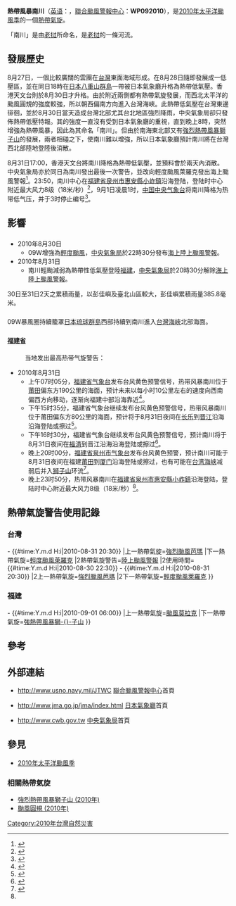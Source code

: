 {{prose|time=2018-01-08T02:48:16+00:00}}
{{NoteTA
|G1=TyphoonNew
|G2=Weather
|G3=CWBTyphoonOld
|T=zh-hans:热带风暴南川 (2010年);zh-hant:熱帶風暴南川 (2010年);zh-hk:熱帶風暴南川 (2010年);zh-tw:輕度颱風南修 (2010年);zh-mo:熱帶風暴南川 (2010年);
|2=zh-hans:热带风暴南川;zh-hant:熱帶風暴南川;zh-hk:熱帶風暴南川;zh-tw:輕度颱風南修;zh-mo:熱帶風暴南川;
|skin=typhoon
}}
{{颱風基礎資訊
|颱風名稱               = 熱帶風暴南川
|外文名稱               = Tropical Storm Namtheun
|外文語言               = 英文
|代表圖像               = Tropical Storm Namtheun 2010-08-31 0230Z.jpg
|代表圖像名稱           = 8月31日的熱帶風暴南川
|形成日期               = 2010年8月28日
|消散日期               = 2010年9月1日
|十分鐘平均風速JMA      = 35|JMA=knot
|十分鐘平均風速CWB      = 18|CWB=m/s
|十分鐘平均風速KMA      = 20|KMA=m/s
|十分鐘平均風速HKO      = 65
|二分鐘平均風速         = 18|NMC=m/s
|一分鐘平均風速         = 40|SSHS=knot
|瞬間最大陣風           = 95
|最低氣壓               = 996
|財產損失               = 
|死傷人數               = 
|影響地區               = {{JPN}}<br>{{TWN}}<br>{{CHNML}}
|備註                   = 
|颱風路徑圖             = Namtheun 2010 track.png
|風季年份               = 2010
|風季位置               = 太平洋
}}
'''熱帶風暴南川'''（[[英语|英语]]：'''{{lang|en|Tropical Storm Namtheun}}'''，[[聯合颱風警報中心|聯合颱風警報中心]]：'''WP092010'''），是[[2010年太平洋颱風季|2010年太平洋颱風季]]的一個[[熱帶氣旋|熱帶氣旋]]。

「南川」是由[[老挝|老挝]]所命名，是[[老挝|老挝]]的一條河流。

== 發展歷史 ==

{{Note24hUTC+8}}
8月27日，一個比較廣闊的雲團在[[台灣|台灣]]東面海域形成。在8月28日隨即發展成一低壓區，並在同日18時在[[日本|日本]][[八重山群島|八重山群島]]一帶被日本氣象廳升格為熱帶低氣壓。香港天文台則於8月30日才升格。由於附近兩側都有熱帶氣旋發展，而西北太平洋的颱風圓規的強度較強，所以朝西偏南方向進入台灣海峽。此熱帶低氣壓在台灣東邊徘徊，並於8月30日當天造成台灣北部尤其台北地區強烈降雨，中央氣象局卻只發佈熱帶低壓特報。其的強度一直沒有受到日本氣象廳的重視，直到晚上8時，突然增強為熱帶風暴，因此為其命名「南川」。但由於南海東北部又有[[強烈熱帶風暴獅子山_(2010年)|強烈熱帶風暴獅子山]]的發展，兩者相碰之下，使南川難以增強，所以日本氣象廳預計南川將在台灣西北部陸地登陸後消散。

8月31日17:00，香港天文台將南川降格為熱帶低氣壓，並預料會於兩天內消散。中央氣象局亦於同日為南川發出最後一次警告，並改向輕度颱風萊羅克發出海上颱風警報<ref name="tw_final">{{Cite web |url=http://www.cwb.gov.tw/V6/warning/Data/I10NEW.jpg |title=存档副本 |access-date=2010-08-31 |archive-date=2010-10-10 |archive-url=https://web.archive.org/web/20101010043421/http://cwb.gov.tw/V6/warning/Data/I10NEW.jpg |dead-url=no }}</ref>。23:50，南川中心在[[福建省|福建省]][[泉州市|泉州市]][[惠安縣|惠安縣]][[小岞鎮|小岞鎮]]沿海登陆，登陆时中心附近最大风力8级（18米/秒）<ref name=huian>{{Cite web |url=http://www.weather.com.cn/news/967815.shtml |title=“南川”31日23时50分在福建省惠安县沿海登陆 |access-date=2010-08-31 |archive-date=2010-09-04 |archive-url=https://web.archive.org/web/20100904034546/http://www.weather.com.cn/news/967815.shtml |dead-url=no }}</ref>，9月1日凌晨1时，[[中国|中国]][[中央气象台|中央气象台]]将南川降格为热带低气压，并于3时停止编号<ref name=fujian>{{Cite web |url=http://www.weather.com.cn/alarm/zhyj/09/968770.shtml |title=福建省气象台发布台风黄色预警 |access-date=2010-09-01 |archive-date=2014-09-13 |archive-url=https://web.archive.org/web/20140913102131/http://www.weather.com.cn/alarm/zhyj/09/968770.shtml |dead-url=no }}</ref>。

==影響==
==={{ROC}}===
*2010年8月30日
**09W增強為[[輕度颱風|輕度颱風]]，[[中央氣象局|中央氣象局]]於22時30分發布[[海上陸上颱風警報|海上陸上颱風警報]]。
*2010年8月31日
**南川輕颱減弱為熱帶性低氣壓登陸[[福建|福建]]，[[中央氣象局|中央氣象局]]於20時30分解除[[海上陸上颱風警報|海上陸上颱風警報]]。

30日至31日2天之累積雨量，以彭佳嶼及臺北山區較大，彭佳嶼累積雨量385.8毫米。

==={{JPN}}===
09W暴風圈持續籠罩[[日本|日本]][[琉球群島|琉球群島]]西部持續到南川進入[[台灣海峽|台灣海峽]]北部海面。

==={{CHNML}}===
====[[福建省|福建省]]====
:当地发出最高热带气旋警告：{{CNTY|2}}
*2010年8月31日
**上午07时05分，[[福建省气象台|福建省气象台]]发布台风黄色预警信号，热带风暴南川位于[[莆田|莆田]]偏东方190公里的海面，预计未来以每小时10公里左右的速度向西南偏西方向移动，逐渐向福建中部沿海靠近<ref>{{Cite web |url=http://www.weather.com.cn/alarm/zhyj/08/962364.shtml |title=福建省气象台发布台风黄色预警 |access-date=2010-08-31 |archive-date=2010-09-01 |archive-url=https://web.archive.org/web/20100901125114/http://www.weather.com.cn/alarm/zhyj/08/962364.shtml |dead-url=no }}</ref>。
**下午15时35分，福建省气象台继续发布台风黄色预警信号，热带风暴南川位于莆田偏东方80公里的海面，预计将于8月31日夜间在[[长乐|长乐]]到[[晋江|晋江]]沿海沿海登陆或擦过<ref>{{Cite web |url=http://www.weather.com.cn/alarm/zhyj/08/965804.shtml |title=福建省气象台发布台风黄色预警 |access-date=2010-08-31 |archive-date=2019-06-12 |archive-url=https://web.archive.org/web/20190612175915/http://www.weather.com.cn/alarm/zhyj/08/965804.shtml |dead-url=no }}</ref>。
**下午16时30分，福建省气象台继续发布台风黄色预警信号，预计南川将于8月31日夜间在[[福清|福清]]到晋江沿海沿海登陆或擦过<ref>{{Cite web |url=http://www.weather.com.cn/alarm/zhyj/08/966001.shtml |title=福建省气象台发布台风黄色预警 |access-date=2010-08-31 |archive-date=2019-06-08 |archive-url=https://web.archive.org/web/20190608114556/http://www.weather.com.cn/alarm/zhyj/08/966001.shtml |dead-url=no }}</ref>。
**晚上20时00分，[[福建省泉州市气象台|福建省泉州市气象台]]发布台风黄色预警，预计南川可能于8月31日夜间在福建[[莆田|莆田]]到[[厦门|厦门]]沿海登陆或擦过，也有可能在[[台湾海峡|台湾海峡]]减弱后并入[[強烈熱帶風暴獅子山_(2010年)|狮子山]]环流<ref>{{Cite web |url=http://www.weather.com.cn/alarm/zhyj/08/967218.shtml |title=福建省泉州市气象台发布台风黄色预警 |access-date=2010-08-31 |archive-date=2016-03-04 |archive-url=https://web.archive.org/web/20160304093144/http://www.weather.com.cn/alarm/zhyj/08/967218.shtml |dead-url=no }}</ref>。
**晚上23时50分，热带风暴南川在[[福建省|福建省]][[泉州市|泉州市]][[惠安縣|惠安縣]][[小岞鎮|小岞鎮]]沿海登陆，登陆时中心附近最大风力8级（18米/秒）<ref name=huian/>。

== 熱帶氣旋警告使用記錄 ==
{{Note24hUTC+8}}
===台灣===
{{熱帶氣旋警告使用記錄
|氣象台={{flagicon|Taiwan}}[[中央氣象局|中央氣象局]]
|警告系統=[[熱帶氣旋警告#臺灣|颱風警報]]
|熱帶氣旋警告=[[海上颱風警報|海上颱風警報]]
|使用時間={{#time:Y.m.d H:i|2010-08-30 22:30}} - {{#time:Y.m.d H:i|2010-08-31 20:30}}
|上一熱帶氣旋=[[颱風芭瑪_(2009年)|強烈颱風芭瑪]]
|下一熱帶氣旋=[[強烈熱帶風暴萊羅克_(2010年)|輕度颱風萊羅克]]
|2熱帶氣旋警告=[[陸上颱風警報|陸上颱風警報]]
|2使用時間={{#time:Y.m.d H:i|2010-08-30 22:30}} - {{#time:Y.m.d H:i|2010-08-31 20:30}}
|2上一熱帶氣旋=[[颱風芭瑪_(2009年)|強烈颱風芭瑪]]
|2下一熱帶氣旋=[[強烈熱帶風暴萊羅克_(2010年)|輕度颱風萊羅克]]
}}

===福建===
{{熱帶氣旋警告使用記錄
|氣象台={{flagicon|China}}福建省氣象台
|警告系統=颱風預警信號
|熱帶氣旋警告={{CNTY|2}}
|使用時間={{#time:Y.m.d H:i|2010-08-31 07:05}} - {{#time:Y.m.d H:i|2010-09-01 06:00}}
|上一熱帶氣旋=[[颱風莫拉克_(2009年)|颱風莫拉克]]
|下一熱帶氣旋=[[強烈熱帶風暴獅子山_(2010年)|強熱帶風暴獅-{}-子山]]
}}

== 參考 ==
{{reflist|2}}

==外部連結==
*{{en}}http://www.usno.navy.mil/JTWC {{Wayback|url=http://www.usno.navy.mil/JTWC |date=20100301105349 }}  [[聯合颱風警報中心|聯合颱風警報中心]]首頁
*{{ja}}http://www.jma.go.jp/jma/index.html {{Wayback|url=http://www.jma.go.jp/jma/index.html |date=20110320125420 }} [[日本氣象廳|日本氣象廳]]首頁
*{{zh-tw}}http://www.cwb.gov.tw {{Wayback|url=http://www.cwb.gov.tw/ |date=20181025071210 }} [[中央氣象局|中央氣象局]]首頁

== 參見 ==
* [[2010年太平洋颱風季|2010年太平洋颱風季]]
===相關熱帶氣旋===
* [[強烈熱帶風暴獅子山_(2010年)|強烈熱帶風暴獅子山 (2010年)]]
* [[颱風圓規_(2010年)|颱風圓規 (2010年)]]

{{2010 Pacific typhoon season buttons}}
{{台灣颱風}}
[[Category:2010年台灣自然災害|Category:2010年台灣自然災害]]